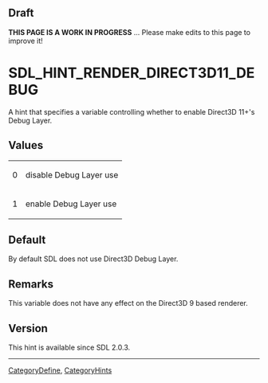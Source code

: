== Draft ==

'''THIS PAGE IS A WORK IN PROGRESS''' ... Please make edits to this page to improve it!


<!-- #*^*^*^*^*See https://wiki.libsdl.org/SGEnumerations for details on editing this page*^*^*^*^* -->


= SDL_HINT_RENDER_DIRECT3D11_DEBUG =
A hint that specifies a variable controlling whether to enable Direct3D 11+'s Debug Layer.




== Values ==
{|
|0
|disable Debug Layer use
|-
|1
|enable Debug Layer use
|}


== Default ==
By default SDL does not use Direct3D Debug Layer.



== Remarks ==
This variable does not have any effect on the Direct3D 9 based renderer.


== Version ==
This hint is available since SDL 2.0.3.


----
[[CategoryDefine]], [[CategoryHints]]
<!-- #See the Style Guide for instructions on editing the footer. -->
